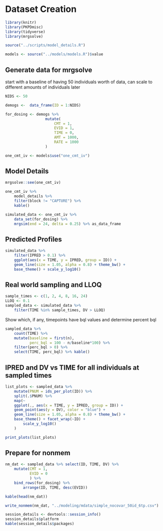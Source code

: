# Dataset Creation

```r
library(knitr)
library(PKPDmisc)
library(tidyverse)
library(mrgsolve)
```

```r
source("../scripts/model_details.R")
```

```r
models <- source("../models/models.R")$value
```


## Generate data for mrgsolve

start with a baseline of having 50 individuals worth of data, can scale to 
different amounts of individuals later

```r
NIDS <- 50
```

```r
demogs <-  data_frame(ID = 1:NIDS)
```

```r
for_dosing <- demogs %>% 
                  mutate(
                      CMT = 1, 
                      EVID = 1,
                      TIME = 0,
                      AMT = 1000,
                      RATE = 1000
                  ) 
```

```r
one_cmt_iv <- models$use("one_cmt_iv")
```


## Model Details

```r
mrgsolve::see(one_cmt_iv)
```

```r
one_cmt_iv %>% 
    model_details %>% 
    filter(block != "CAPTURE") %>%
    kable()
```


```r
simulated_data <- one_cmt_iv %>% 
    data_set(for_dosing) %>%
    mrgsim(end = 24, delta = 0.25) %>% as_data_frame
```

## Predicted Profiles

```r
simulated_data %>% 
    filter(IPRED > 0.1) %>%
    ggplot(aes(x = TIME, y = IPRED, group = ID)) +
    geom_line(size = 1.05, alpha = 0.8) + theme_bw() +
    base_theme() + scale_y_log10()
```

## Real world sampling and LLOQ

```r

sample_times <- c(1, 2, 4, 8, 16, 24)
LLOQ <- 0.1
sampled_data <- simulated_data %>% 
    filter(TIME %in% sample_times, DV > LLOQ) 

```

Show which, if any, timepoints have bql values and determine percent bql

```r
sampled_data %>%
    count(TIME) %>% 
    mutate(baseline = first(n),
           perc_bql = 100 - n/baseline*100) %>%
    filter(perc_bql > 0) %>% 
    select(TIME, perc_bql) %>% kable()
```

## IPRED and DV vs TIME for all individuals at sampled times

```r
list_plots <- sampled_data %>%
    mutate(PNUM = ids_per_plot(ID)) %>%
    split(.$PNUM) %>%
    map(~ 
    ggplot(., aes(x = TIME, y = IPRED, group = ID)) +
    geom_point(aes(y = DV), color = "blue") + 
    geom_line(size = 1.05, alpha = 0.8) + theme_bw() +
    base_theme() + facet_wrap(~ID) +
        scale_y_log10()
    )

print_plots(list_plots)
```

## Prepare for nonmem

```r
nm_dat <- sampled_data %>% select(ID, TIME, DV) %>%
    mutate(CMT = 1,
           EVID = 0
           ) %>%
    bind_rows(for_dosing) %>%
        arrange(ID, TIME, desc(EVID))
```

```r
kable(head(nm_dat))
```

```r
write_nonmem(nm_dat, "../modeling/mdata/simple_nocovar_50id_6tp.csv")
```


```r
session_details <- devtools::session_info()
session_details$platform
kable(session_details$packages)
```
